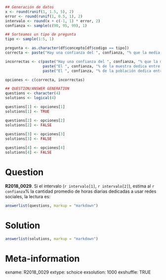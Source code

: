 ```r
## Generación de datos
x <- round(runif(1, 1.5, 5), 2)
error <- round(runif(1, 0.5, 1), 2)
intervalo <- round(x + c(-1, 1) * error, 2)
confianza <- sample(c(90, 95, 99), 1)

## Sorteamos un tipo de pregunta
tipo <- sample(1:5, 1)

pregunta <- as.character(df$concepto[df$codigo == tipo])
correcta <- paste("Hay una confianza del ", confianza, "% que la media de horas dedicadas a usar redes sociales para toda la población esté entre (", intervalo[1], ", ", intervalo[2], ")", sep = "")

incorrectas <- c(paste("Hay una confianza del ", confianza, "% que la media de horas dedicadas a usar redes sociales para la muestra esté entre (", intervalo[1], ", ", intervalo[2], ")", sep = ""),
                 paste("El ", confianza, "% de la muestra dedica entre (", intervalo[1], ", ", intervalo[2], ") horas a usar redes sociales", sep = ""),
                 paste("El ", confianza, "% de la población dedica entre (", intervalo[1], ", ", intervalo[2], ") horas a usar redes sociales", sep = ""))

opciones <- c(correcta, incorrectas)

## QUESTION/ANSWER GENERATION
questions <- character(4)
solutions <- logical(4)

questions[1] <- opciones[1]
solutions[1] <- TRUE

questions[2] <- opciones[2]
solutions[2] <- FALSE
    
questions[3] <- opciones[3]
solutions[3] <- FALSE

questions[4] <- opciones[4]
solutions[4] <- FALSE
```
Question
========
**R2018_0029**. Si el intervalo (`r intervalo[1]`, `r intervalo[2]`), estima al `r confianza`% la cantidad promedio de horas diarias dedicadas a usar redes sociales, la lectura es:

```r
answerlist(questions, markup = "markdown")
```
  
Solution
========

```r
answerlist(solutions, markup = "markdown")
```

Meta-information
================
exname: R2018_0029
extype: schoice
exsolution: 1000
exshuffle: TRUE